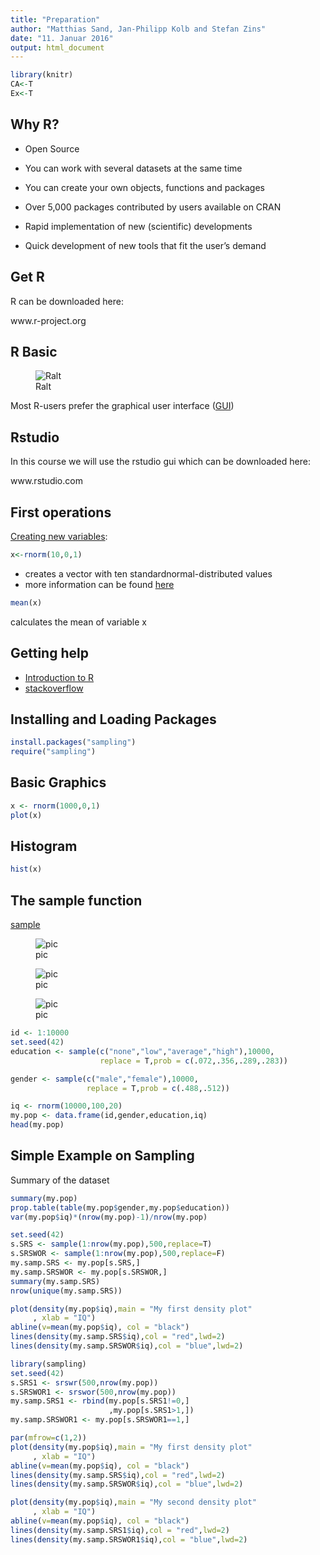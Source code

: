 ```yaml
---
title: "Preparation"
author: "Matthias Sand, Jan-Philipp Kolb and Stefan Zins"
date: "11. Januar 2016"
output: html_document
---
```



```r
library(knitr)
CA<-T
Ex<-T
```



## Why R?


- Open Source 

- You can work with several datasets at the same time

- You can create your own objects, functions and packages

- Over 5,000 packages contributed by users available on CRAN



- Rapid implementation of new (scientific) developments

- Quick development of new tools that fit the user's demand


## Get R

R can be downloaded here:

www.r-project.org



## R Basic

![Ralt](https://raw.githubusercontent.com/BernStZi/SamplingAndEsimation/master/excercise/figure/Ralt.png)

Most R-users prefer the graphical user interface ([GUI](http://www.statmethods.net/interface/guis.html))


## Rstudio

In this course we will use the rstudio gui which can be downloaded here:

www.rstudio.com

## First operations

[Creating new variables](http://www.statmethods.net/management/variables.html):

```r
x<-rnorm(10,0,1)
```

- creates a vector with ten standardnormal-distributed values
- more information can be found [here](https://cran.r-project.org/doc/manuals/r-release/R-intro.html#Vectors-and-assignment)

```r
mean(x)
```

calculates the mean of variable x

## Getting help

- [Introduction to R](http://mirrors.softliste.de/cran/)
- [stackoverflow](http://stackoverflow.com/questions/tagged/r)

## Installing and Loading Packages

```r
install.packages("sampling")
require("sampling")
```

## Basic Graphics

```r
x <- rnorm(1000,0,1)
plot(x)
```

## Histogram

```r
hist(x)
```

## The sample function

[sample](https://stat.ethz.ch/R-manual/R-devel/library/base/html/sample.html)

![pic](https://raw.githubusercontent.com/BernStZi/SamplingAndEsimation/master/excercise/figure/SampleWhat.PNG)

![pic](https://raw.githubusercontent.com/BernStZi/SamplingAndEsimation/master/excercise/figure/SampleHow.PNG)

![pic](https://raw.githubusercontent.com/BernStZi/SamplingAndEsimation/master/excercise/figure/SampleReplacement.PNG)



```r
id <- 1:10000
set.seed(42)
education <- sample(c("none","low","average","high"),10000, 
                    replace = T,prob = c(.072,.356,.289,.283))

gender <- sample(c("male","female"),10000,
                 replace = T,prob = c(.488,.512))

iq <- rnorm(10000,100,20)
my.pop <- data.frame(id,gender,education,iq)
head(my.pop)
```

## Simple Example on Sampling

Summary of the dataset

```r
summary(my.pop)
prop.table(table(my.pop$gender,my.pop$education))
var(my.pop$iq)*(nrow(my.pop)-1)/nrow(my.pop)
```

```r
set.seed(42)
s.SRS <- sample(1:nrow(my.pop),500,replace=T)
s.SRSWOR <- sample(1:nrow(my.pop),500,replace=F)
my.samp.SRS <- my.pop[s.SRS,]
my.samp.SRSWOR <- my.pop[s.SRSWOR,]
summary(my.samp.SRS)
nrow(unique(my.samp.SRS))
```

```r
plot(density(my.pop$iq),main = "My first density plot"
     , xlab = "IQ")
abline(v=mean(my.pop$iq), col = "black")
lines(density(my.samp.SRS$iq),col = "red",lwd=2)
lines(density(my.samp.SRSWOR$iq),col = "blue",lwd=2)
```

```r
library(sampling)
set.seed(42)
s.SRS1 <- srswr(500,nrow(my.pop))
s.SRSWOR1 <- srswor(500,nrow(my.pop)) 
my.samp.SRS1 <- rbind(my.pop[s.SRS1!=0,]
                      ,my.pop[s.SRS1>1,])
my.samp.SRSWOR1 <- my.pop[s.SRSWOR1==1,]
```

```r
par(mfrow=c(1,2))
plot(density(my.pop$iq),main = "My first density plot"
     , xlab = "IQ")
abline(v=mean(my.pop$iq), col = "black")
lines(density(my.samp.SRS$iq),col = "red",lwd=2)
lines(density(my.samp.SRSWOR$iq),col = "blue",lwd=2)
```

```r
plot(density(my.pop$iq),main = "My second density plot"
     , xlab = "IQ")
abline(v=mean(my.pop$iq), col = "black")
lines(density(my.samp.SRS1$iq),col = "red",lwd=2)
lines(density(my.samp.SRSWOR1$iq),col = "blue",lwd=2)
```

